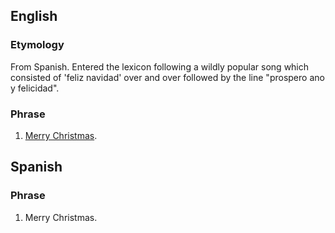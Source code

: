 {{rfe}}
==English==
===Etymology===
From Spanish. Entered the lexicon following a wildly popular song which consisted of 'feliz navidad' over and over followed by the line "prospero ano y felicidad".

===Phrase===
#[[Merry Christmas]].

==Spanish==
===Phrase===
#Merry Christmas.